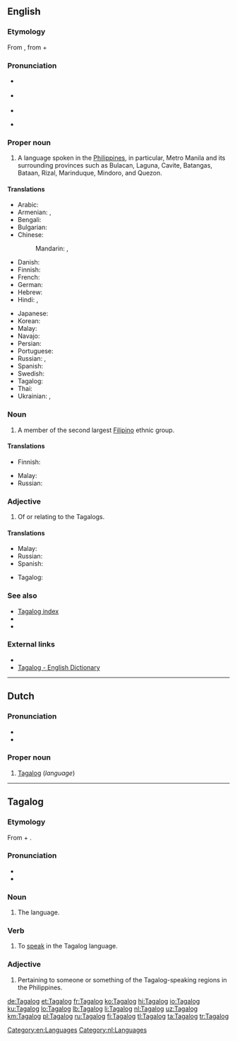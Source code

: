 ==English==
{{interwiktionary|code=tl}}
{{wikipedia}}

===Etymology===
From {{etyl|tl|en}} {{term|Tagalog|lang=tl}}, from {{term|taga-||native of|lang=tl}} + {{term|ilog||river|lang=tl}}

===Pronunciation===
* {{a|UK}} {{IPA|/təˈɡɑːlɒɡ/}}
* {{a|US}} {{IPA|/tɑˈɡɑːlɑɡ/|/təˈɡɑːlɑɡ/}}
* {{enPR|tä.gäˈ.log}}

* {{audio|en-us-Tagalog.ogg|Audio (US)}}

===Proper noun===
{{en-proper noun}}

# A language spoken in the [[Philippines]], in particular, Metro Manila and its surrounding provinces such as Bulacan, Laguna, Cavite, Batangas, Bataan, Rizal, Marinduque, Mindoro, and Quezon.

====Translations====
{{trans-top|language}}
* Arabic: {{t|ar|تاغالوغية|f|tr=taghalughíyya}}
* Armenian: {{t|hy|տագալերեն|tr=tagaleren}}, {{t|hy|տագալոգ|tr=tagalog}}
* Bengali: {{t|bn|তাগালোগভাষা|tr=tāgālōga bhāṣā|sc=Beng}}
* Bulgarian: {{t|bg|тагалог|m|tr=tagálog}}
* Chinese:
*: Mandarin: {{t+|cmn|他加祿語|sc=Hani}}, {{t|cmn|他加禄语|tr=Tājiālù-yǔ|sc=Hani}}
* Danish: {{t|da|tagalog}}
* Finnish: {{t+|fi|tagalog}}
* French: {{t+|fr|tagalog|m}}
* German: {{t+|de|Tagalog|n}}
* Hebrew: {{t|he|טאגאלוג}}
* Hindi: {{t|hi|टागालोग भाषा|tr=ṭāgālōg bhāṣā}}, {{t|hi|टागालोग|tr=ṭāgālōg}}
{{trans-mid}}
* Japanese: {{t+|ja|タガログ語|tr=Tagarogu-go}}
* Korean: {{t+|ko|타갈로그어|tr=Tagallogeu-eo|sc=Hang}}
* Malay: {{t|ms|bahasa Tagalog}}
* Navajo: {{t|nv|Kéyah Dańlíinii bikáaʼgi kéédahatʼínígíí bizaad}}
* Persian: {{t|fa|زبان تاگالوگ}}
* Portuguese: {{t+|pt|tagalo|m}}
* Russian: {{t|ru|тагaльский|m|tr=tagál’skij}}, {{t|ru|тагалог|m|tr=tagálog}}
* Spanish: {{t+|es|tagalo|m}}
* Swedish: {{t+|sv|tagalog}}
* Tagalog: {{t+|tl|Tagalog}}
* Thai: {{t|th|ภาษาตากาล็อก|tr=paasăa dtaagaalók}}
* Ukrainian: {{t+|uk|тагальська|f|tr=tahál’s’ka}}, {{t|uk|тагалог|m|tr=taháloh}}
{{trans-bottom}}

===Noun===
{{en-noun|Tagalog|Tagalogs}}

# A member of the second largest [[Filipino]] ethnic group.

====Translations====
{{trans-top|member of the second largest Filipino ethnic group}}
* Finnish: {{t|fi|tagaali}}
{{trans-mid}}
* Malay: {{t|ms|orang Tagalog}}
* Russian: {{t|ru|тагaл|m|tr=tagál}}
{{trans-bottom}}

===Adjective===
{{en-adj|-}}

# Of or relating to the Tagalogs.

====Translations====
{{trans-top|of or relating to the Tagalogs}}
* Malay: {{t|ms|Tagalog}}
* Russian: {{t|ru|тагaльский|tr=tagál’skij}}
* Spanish: {{t+|es|tagalo}}
{{trans-mid}}
* Tagalog: {{t+|tl|Tagalog}}
{{trans-bottom}}

===See also===
* [[Index:Tagalog|Tagalog index]]
* {{langcat}}
* {{langlist}}
<!--*[[Filipino]], [[Pilipino]]
* [[Wiktionary:Filipino index|Filipino index]]-->

===External links===
* {{ISO 639|link=Ethnologue|1code=tl|code=tgl}}
* [http://www.tagalog-dictionary.com Tagalog - English Dictionary]

[[Category:en:Languages]]

----

==Dutch==

===Pronunciation===
* {{IPA|/ˈtaːgaːlɔk/|lang=nl}}
* {{audio|Nl-Tagalog.ogg|audio}}

===Proper noun===
{{nl-proper noun|n}}

# [[#English|Tagalog]] (''language'')

[[Category:nl:Languages]]

----

==Tagalog==

===Etymology===
From {{term|taga-||native of|lang=tl}} + {{term|ilog||river|lang=tl}}.

===Pronunciation===
* {{IPA|/tɐˈɡaːloɡ/|lang=tl}}
* {{audio|Tl-PH-Tagalog.ogg|Audio}}

===Noun===
{{tl-noun}}

# The {{l|en|Tagalog}} language.

===Verb===
{{head|tl|verb}}

# To [[speak]] in the Tagalog language.

===Adjective===
{{tl-adj}}

# Pertaining to someone or something of the Tagalog-speaking regions in the Philippines.

[[de:Tagalog]]
[[et:Tagalog]]
[[fr:Tagalog]]
[[ko:Tagalog]]
[[hi:Tagalog]]
[[io:Tagalog]]
[[ku:Tagalog]]
[[lo:Tagalog]]
[[lb:Tagalog]]
[[li:Tagalog]]
[[nl:Tagalog]]
[[uz:Tagalog]]
[[km:Tagalog]]
[[pl:Tagalog]]
[[ru:Tagalog]]
[[fi:Tagalog]]
[[tl:Tagalog]]
[[ta:Tagalog]]
[[tr:Tagalog]]